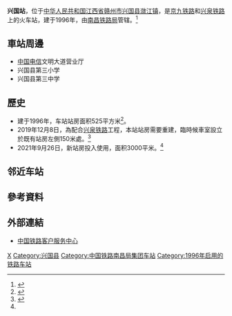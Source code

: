 {{Infobox China railway station
|车站名称 = 兴国站
|图片 = 
|图片介绍 = 
|其他名称 = 
|车站拼音 = Xingguo
|英文名称 = Xingguo Railway Station
|车站代码 = 25613<ref>根据《中华人民共和国铁路车站代码》（GB/T10302-2010）</ref>
|电报码 = EUG
|拼音码 = XGU
|车站位置 = [[江西省|江西省]][[赣州市|赣州市]][[兴国县|兴国县]][[潋江镇|潋江镇]]
|坐标 = {{coord|26|19|59|N|115|18|48|E|display=inline,title}}
|归属 = [[南昌铁路局|南昌铁路局]]
|线路 = [[京九铁路|京九铁路]]、[[兴泉铁路|兴泉铁路]]
|车站等级 = [[三等站_(中铁)|三等站]]
|月台数目 = 
|股道数目 = 
}} 
'''兴国站'''，位于[[中华人民共和国|中华人民共和国]][[江西省|江西省]][[赣州市|赣州市]][[兴国县|兴国县]][[潋江镇|潋江镇]]，是[[京九铁路|京九铁路]]和[[兴泉铁路|兴泉铁路]]上的火车站，建于1996年，由[[南昌铁路局|南昌铁路局]]管辖。<ref>{{Cite web |url=http://search.huochepiao.com/huochezhan/jieshao/193.htm |title=兴国火车站介绍 |access-date=2018-02-08 |archive-date=2018-02-09 |archive-url=https://web.archive.org/web/20180209063018/http://search.huochepiao.com/huochezhan/jieshao/193.htm |dead-url=no }}</ref>

==車站周邊==
* [[中国电信|中国电信]]文明大道营业厅
* 兴国县第三小学
* 兴国县第三中学

==歷史==
* 建于1996年，车站站房面积525平方米<ref name="s">{{cite news|title=9月26日，@南铁赣州车务段 兴国火车站正式启用新站房……|url=http://k.sina.com.cn/article_1882716230_m7037f846033010tqn.html|work=南昌铁路|publisher=新浪网|date=2021-09-26|accessdate=2021-09-28|archive-date=2021-09-28|archive-url=https://web.archive.org/web/20210928050308/http://k.sina.com.cn/article_1882716230_m7037f846033010tqn.html|dead-url=no}}</ref>。
* 2019年12月8日，為配合[[兴泉铁路|兴泉铁路]]工程，本站站房需要重建，臨時候車室設立於既有站房左側150米處。<ref>{{cite news|url=https://www.sohu.com/a/359389005_748629|title=兴国火车站因重建施工停用 12月8日起搬迁至原站房东侧过渡站房|publisher=搜狐|date=2019-12-09|accessdate=2020-06-17|archive-date=2020-06-17|archive-url=https://web.archive.org/web/20200617092420/https://www.sohu.com/a/359389005_748629|dead-url=no}}</ref>
*2021年9月26日，新站房投入使用，面积3000平米。<ref name="s"/>

== 邻近车站 ==
{{start rail box|[[File:China_Railways.svg|16px]] [[中国铁路|中国铁路]]}}
{{s-inop|[[高兴镇站|高兴镇站]]|{{站|北京西}}方向}}
{{s-line|[[京九铁路|京九铁路]]<br />← 20km 兴国站 16km →}}
{{s-inop|[[龙口站|龙口站]]|{{站|常平}}方向}}
{{End box}}

==參考資料==
{{reflist}}

==外部連結==
* [http://www.12306.cn/mormhweb/ 中国铁路客户服务中心]{{Wayback|url=http://www.12306.cn/mormhweb/ |date=20180205163941 }}
{{China-rail-stub}}
{{京九铁路}}
{{兴泉铁路}}
{{赣州车务段}}
[[Category:赣州市铁路车站|X]]
[[Category:兴国县|Category:兴国县]]
[[Category:中国铁路南昌局集团车站|Category:中国铁路南昌局集团车站]]
[[Category:1996年启用的铁路车站|Category:1996年启用的铁路车站]]